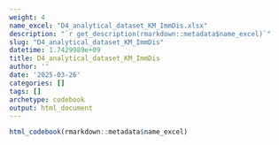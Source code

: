 ```yaml
---
weight: 4
name_excel: "D4_analytical_dataset_KM_ImmDis.xlsx"
description: "`r get_description(rmarkdown::metadata$name_excel)`"
slug: "D4_analytical_dataset_KM_ImmDis"
datetime: 1.7429989e+09
title: D4_analytical_dataset_KM_ImmDis
author: ''
date: '2025-03-26'
categories: []
tags: []
archetype: codebook
output: html_document
---
```


```r
html_codebook(rmarkdown::metadata$name_excel)
```
